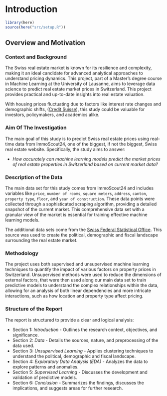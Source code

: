# Introduction

```r
library(here)
source(here("src/setup.R"))
```

## Overview and Motivation

### Context and Background

The Swiss real estate market is known for its resilience and complexity, making it an ideal candidate for advanced analytical approaches to understand pricing dynamics. This project, part of a Master's degree course in Machine Learning at the University of Lausanne, aims to leverage data science to predict real estate market prices in Switzerland. This project provides practical and up-to-date insights into real estate valuation.

With housing prices fluctuating due to factors like interest rate changes and demographic shifts, ([Credit Suisse](https://www.credit-suisse.com/ch/en/private-clients/mortgages/schweizer-immobilienmarkt-aktuelle-fakten.html)), this study could be valuable for investors, policymakers, and academics alike.

### Aim Of The Investigation

The main goal of this study is to predict Swiss real estate prices using real-time data from ImmoScout24, one of the biggest, if not the biggest, Swiss real estate website. Specifically, the study aims to answer:

-   *How accurately can machine learning models predict the market prices of real estate properties in Switzerland based on current market data?*

### Description of the Data

The main data set for this study comes from ImmoScout24 and includes variables like `price`, `number of rooms`, `square meters`, `address`, `canton`, `property type`, `floor`, and `year of construction`. These data points were collected through a sophisticated scraping algorithm, providing a detailed snapshot of the current market. This comprehensive data set with a granular view of the market is essential for training effective machine learning models.

The additional data sets come from the [Swiss Federal Statistical Office](https://www.bfs.admin.ch/bfs/en/home/statistics.html). This source was used to create the political, demographic and fiscal landscape surrounding the real estate market.

### Methodology

The project uses both supervised and unsupervised machine learning techniques to quantify the impact of various factors on property prices in Switzerland. Unsupervised methods were used to reduce the dimensions of external factors, that were then used along our main data set to train predictive models to understand the complex relationships within the data, allowing for an analysis of both linear dependencies and more intricate interactions, such as how location and property type affect pricing.

### Structure of the Report

The report is structured to provide a clear and logical analysis:

-   Section 1: *Introduction* - Outlines the research context, objectives, and significance.
-   Section 2: *Data* - Details the sources, nature, and preprocessing of the data used.
-   Section 3: *Unsupervised Learning* - Applies clustering techniques to understand the political, demographic and fiscal landscape.
-   Section 4: *Exploratory Data Analysis (EDA)* - Analyzes the data to explore patterns and anomalies.
-   Section 5: *Supervised Learning* - Discusses the development and validation of predictive models.
-   Section 6: *Conclusion* - Summarizes the findings, discusses the implications, and suggests areas for further research.
